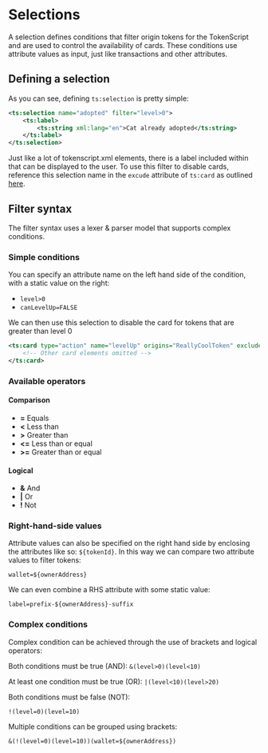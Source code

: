# Selections

A selection defines conditions that filter origin tokens for the TokenScript and are used to control the availability of cards.
These conditions use attribute values as input, just like transactions and other attributes.

## Defining a selection

As you can see, defining `ts:selection` is pretty simple:
```xml
<ts:selection name="adopted" filter="level>0">
	<ts:label>
		<ts:string xml:lang="en">Cat already adopted</ts:string>
	</ts:label>
</ts:selection>
```

Just like a lot of tokenscript.xml elements, there is a label included within that can be displayed to the user.
To use this filter to disable cards, reference this selection name in the `excude` attribute of `ts:card` as outlined [here](./cards).

## Filter syntax

The filter syntax uses a lexer & parser model that supports complex conditions.

### Simple conditions

You can specify an attribute name on the left hand side of the condition, with a static value on the right:

- `level>0`
- `canLevelUp=FALSE`

We can then use this selection to disable the card for tokens that are greater than level 0

```xml
<ts:card type="action" name="levelUp" origins="ReallyCoolToken" exclude="adopted">
	<!-- Other card elements omitted -->
</ts:card>
```

### Available operators

#### Comparison
- **=** Equals
- **<** Less than
- **>** Greater than
- **<=** Less than or equal
- **>=** Greater than or equal

#### Logical
- **&** And
- **|** Or
- **!** Not

### Right-hand-side values

Attribute values can also be specified on the right hand side by enclosing the attributes like so: `${tokenId}`.
In this way we can compare two attribute values to filter tokens:

`wallet=${ownerAddress}`

We can even combine a RHS attribute with some static value:

`label=prefix-${ownerAddress}-suffix`

### Complex conditions

Complex condition can be achieved through the use of brackets and logical operators:

Both conditions must be true (AND):
`&(level>0)(level<10)`

At least one condition must be true (OR):
`|(level<10)(level>20)`

Both conditions must be false (NOT):

`!(level=0)(level=10)`

Multiple conditions can be grouped using brackets:

`&(!(level=0)(level=10))(wallet=${ownerAddress})`
